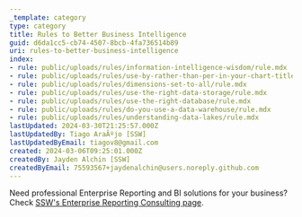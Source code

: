 ```yaml
---
_template: category
type: category
title: Rules to Better Business Intelligence
guid: d6da1cc5-cb74-4507-8bcb-4fa736514b89
uri: rules-to-better-business-intelligence
index:
- rule: public/uploads/rules/information-intelligence-wisdom/rule.mdx
- rule: public/uploads/rules/use-by-rather-than-per-in-your-chart-titles/rule.mdx
- rule: public/uploads/rules/dimensions-set-to-all/rule.mdx
- rule: public/uploads/rules/use-the-right-data-storage/rule.mdx
- rule: public/uploads/rules/use-the-right-database/rule.mdx
- rule: public/uploads/rules/do-you-use-a-data-warehouse/rule.mdx
- rule: public/uploads/rules/understanding-data-lakes/rule.mdx
lastUpdated: 2024-03-30T21:25:57.000Z
lastUpdatedBy: Tiago AraÃºjo [SSW]
lastUpdatedByEmail: tiagov8@gmail.com
created: 2024-03-06T09:25:01.000Z
createdBy: Jayden Alchin [SSW]
createdByEmail: 75593567+jaydenalchin@users.noreply.github.com
---
```


Need professional Enterprise Reporting and BI solutions for your business? Check [SSW's Enterprise Reporting Consulting page](https://ssw.com.au/consulting/enterprise-reporting).
